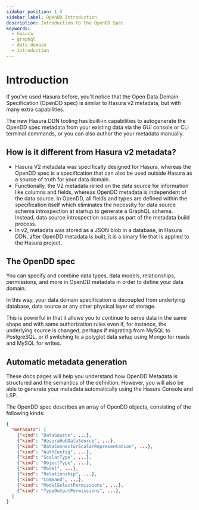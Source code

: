 ```yaml
---
sidebar_position: 1.5
sidebar_label: OpenDD Introduction
description: Introduction to the OpenDD Spec
keywords:
  - hasura
  - graphql
  - data domain
  - introduction
---
```


# Introduction

If you've used Hasura before, you'll notice that the Open Data Domain Specification (OpenDD spec) is similar to
Hasura v2 metadata, but with many extra capabilities.

The new Hasura DDN tooling has built-in capabilities to autogenerate the OpenDD spec metadata from your existing data
via the GUI console or CLI terminal commands, or you can also author the your metadata manually.

## How is it different from Hasura v2 metadata?

- Hasura V2 metadata was specifically designed for Hasura, whereas the OpenDD spec is a specification that can also be
  used outside Hasura as a source of truth for your data domain.
- Functionally, the V2 metadata relied on the data source for information like columns and fields, whereas OpenDD
  metadata is independent of the data source. In OpenDD, all fields and types are defined within the specification
  itself which eliminates the necessity for data source schema introspection at startup to generate a GraphQL schema.
  Instead, data source introspection occurs as part of the metadata build process.
- In v2, metadata was stored as a JSON blob in a database, in Hasura DDN, after OpenDD metadata is built, it is a binary
  file that is applied to the Hasura project.

## The OpenDD spec

You can specify and combine data types, data models, relationships, permissions, and more in OpenDD metadata in
order to define your data domain.

In this way, your data domain specification is decoupled from underlying database, data source or any other physical
layer of storage.

This is powerful in that it allows you to continue to serve data in the same shape and with same authorization rules
even if, for instance, the underlying source is changed, perhaps if migrating from MySQL to PostgreSQL, or if
switching to a polyglot data setup using Mongo for reads and MySQL for writes.


## Automatic metadata generation

These docs pages will help you understand how OpenDD Metadata is structured and the semantics of the
definition. However, you will also be able to generate your metadata automatically using the Hasura Console and LSP.


The OpenDD spec describes an array of OpenDD objects, consisting of the following kinds:

```json
{
  "metadata": [
    {"kind": "DataSource", ...},
    {"kind": "HasuraHubDataSource", ...},
    {"kind": "DataConnectorScalarRepresentation", ...},
    {"kind": "AuthConfig", ...},
    {"kind": "ScalarType", ...},
    {"kind": "ObjectType", ...},
    {"kind": "Model", ...},
    {"kind": "Relationship", ...},
    {"kind": "Command", ...},
    {"kind": "ModelSelectPermissions", ...},
    {"kind": "TypeOutputPermissions", ...},
  ]
}
```
